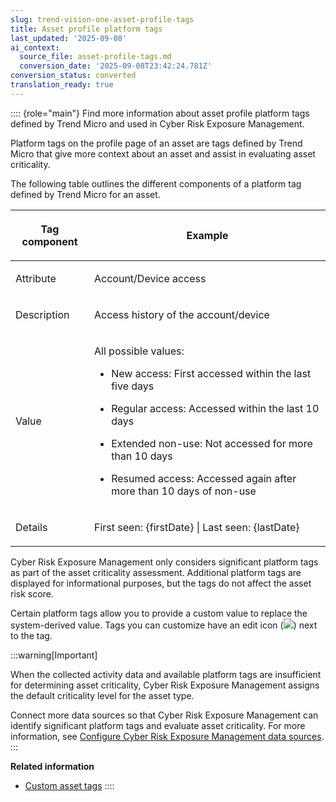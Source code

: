 ```yaml
---
slug: trend-vision-one-asset-profile-tags
title: Asset profile platform tags
last_updated: '2025-09-08'
ai_context:
  source_file: asset-profile-tags.md
  conversion_date: '2025-09-08T23:42:24.781Z'
conversion_status: converted
translation_ready: true
---
```


:::: {role="main"}
Find more information about asset profile platform tags defined by Trend Micro and used in Cyber Risk Exposure Management.

Platform tags on the profile page of an asset are tags defined by Trend Micro that give more context about an asset and assist in evaluating asset criticality.

The following table outlines the different components of a platform tag defined by Trend Micro for an asset.

<table>
<colgroup>
<col style="width: 25%" />
<col style="width: 75%" />
</colgroup>
<thead>
<tr>
<th><p>Tag component</p></th>
<th><p>Example</p></th>
</tr>
</thead>
<tbody>
<tr>
<td><p>Attribute</p></td>
<td><p>Account/Device access</p></td>
</tr>
<tr>
<td><p>Description</p></td>
<td><p>Access history of the account/device</p></td>
</tr>
<tr>
<td><p>Value</p></td>
<td><p>All possible values:</p>
<ul>
<li><p>New access: First accessed within the last five days</p></li>
<li><p>Regular access: Accessed within the last 10 days</p></li>
<li><p>Extended non-use: Not accessed for more than 10 days</p></li>
<li><p>Resumed access: Accessed again after more than 10 days of non-use</p></li>
</ul></td>
</tr>
<tr>
<td><p>Details</p></td>
<td><p>First seen: {firstDate} | Last seen: {lastDate}</p></td>
</tr>
</tbody>
</table>

Cyber Risk Exposure Management only considers significant platform tags as part of the asset criticality assessment. Additional platform tags are displayed for informational purposes, but the tags do not affect the asset risk score.

Certain platform tags allow you to provide a custom value to replace the system-derived value. Tags you can customize have an edit icon (![](/images/edit_icon=GUID-1F1D1164-5310-4D6D-ACD0-6049C86960AF.webp)) next to the tag.

:::warning[Important]

When the collected activity data and available platform tags are insufficient for determining asset criticality, Cyber Risk Exposure Management assigns the default criticality level for the asset type.

Connect more data sources so that Cyber Risk Exposure Management can identify significant platform tags and evaluate asset criticality. For more information, see [Configure Cyber Risk Exposure Management data sources](configuring-data-sources.mdx).
:::

**Related information**

- [Custom asset tags](custom-asset-tags.md "Add, remove, assign, and modify custom asset tags in Attack Surface Discovery to add context to assets and improve asset organization.")
::::
